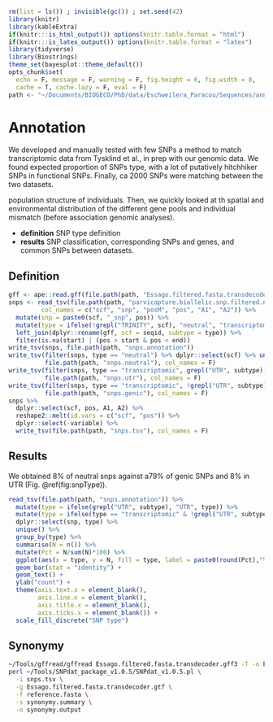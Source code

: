 ```r
rm(list = ls()) ; invisible(gc()) ; set.seed(42)
library(knitr)
library(kableExtra)
if(knitr:::is_html_output()) options(knitr.table.format = "html") 
if(knitr:::is_latex_output()) options(knitr.table.format = "latex") 
library(tidyverse)
library(Biostrings)
theme_set(bayesplot::theme_default())
opts_chunk$set(
  echo = F, message = F, warning = F, fig.height = 6, fig.width = 8,
  cache = T, cache.lazy = F, eval = F)
path <- "~/Documents/BIOGECO/PhD/data/Eschweilera_Paracou/Sequences/annotation/"
```

# Annotation

We developed and manually tested with few SNPs a method to match transcriptomic data from Tysklind et al., in prep with our genomic data. We found expected proportion of SNPs type, with a lot of putatively hitchhiker SNPs in functional SNPs. Finally, ca 2000 SNPs were matching between the two datasets.

population structure of individuals. Then, we quickly looked at th spatial and environmental distribution of the different gene pools and individual mismatch (before association genomic analyses).

* __definition__ SNP type definition
* __results__ SNP classification, corresponding SNPs and genes, and common SNPs between datasets.

## Definition

```r
gff <- ape::read.gff(file.path(path, "Essago.filtered.fasta.transdecoder.gff3"), na.strings = c(".", "?"), GFF3 = TRUE)
snps <- read_tsv(file.path(path, "parvicapture.biallelic.snp.filtered.nonmissing.bim"),
         col_names = c("scf", "snp", "posM", "pos", "A1", "A2")) %>% 
  mutate(snp = paste0(scf, "_snp", pos)) %>% 
  mutate(type = ifelse(!grepl("TRINITY", scf), "neutral", "transcriptomic")) %>% 
  left_join(dplyr::rename(gff, scf = seqid, subtype = type)) %>% 
  filter(is.na(start) | (pos > start & pos < end))
write_tsv(snps, file.path(path, "snps.annotation"))
write_tsv(filter(snps, type == "neutral") %>% dplyr::select(scf) %>% unique(),  
          file.path(path, "snps.neutral"), col_names = F)
write_tsv(filter(snps, type == "transcriptomic", grepl("UTR", subtype)) %>% dplyr::select(scf) %>% unique(),  
          file.path(path, "snps.utr"), col_names = F)
write_tsv(filter(snps, type == "transcriptomic", !grepl("UTR", subtype)) %>% dplyr::select(scf) %>% unique(),  
          file.path(path, "snps.genic"), col_names = F)
snps %>% 
  dplyr::select(scf, pos, A1, A2) %>% 
  reshape2::melt(id.vars = c("scf", "pos")) %>% 
  dplyr::select(-variable) %>% 
  write_tsv(file.path(path, "snps.tsv"), col_names = F)
```

## Results

We obtained 8% of neutral snps against a79% of genic SNPs and 8% in UTR (Fig. \@ref(fig:snpType)). 

```r
read_tsv(file.path(path, "snps.annotation")) %>% 
  mutate(type = ifelse(grepl("UTR", subtype), "UTR", type)) %>% 
  mutate(type = ifelse(type == "transcriptomic" & !grepl("UTR", subtype), "genic", type)) %>% 
  dplyr::select(snp, type) %>% 
  unique() %>% 
  group_by(type) %>% 
  summarise(N = n()) %>% 
  mutate(Pct = N/sum(N)*100) %>% 
  ggplot(aes(x = type, y = N, fill = type, label = paste0(round(Pct),"%"))) +
  geom_bar(stat = "identity") +
  geom_text() +
  ylab("count") +
  theme(axis.text.x = element_blank(),
        axis.line.x = element_blank(),
        axis.title.x = element_blank(),
        axis.ticks.x = element_blank()) +
  scale_fill_discrete("SNP type")
```

## Synonymy

```bash
~/Tools/gffread/gffread Essago.filtered.fasta.transdecoder.gff3 -T -o Essago.filtered.fasta.transdecoder.gtf
perl ~/Tools/SNPdat_package_v1.0.5/SNPdat_v1.0.5.pl \
  -i snps.tsv \
  -g Essago.filtered.fasta.transdecoder.gtf \
  -f reference.fasta \
  -s synonymy.summary \
  -o synonymy.output
```
